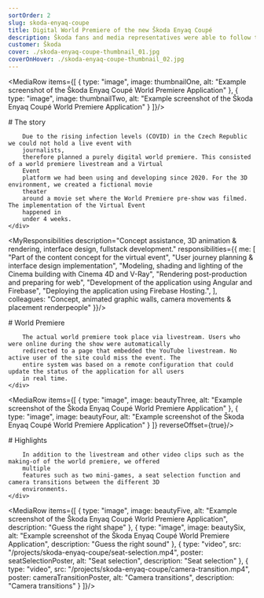 ```yaml
---
sortOrder: 2
slug: skoda-enyaq-coupe
title: Digital World Premiere of the new Škoda Enyaq Coupé
description: Škoda fans and media representatives were able to follow the world premiere of the new Škoda Enyaq Coupé iV live on the Internet at skoda-virtual-event.com on January 1st at 16:00. The website was online in advance, with various teaser videos providing first impressions.
customer: Škoda
cover: ./skoda-enyaq-coupe-thumbnail_01.jpg
coverOnHover: ./skoda-enyaq-coupe-thumbnail_02.jpg
---
```



<MediaRow items={[
    {
        type: "image",
        image: thumbnailOne,
        alt: "Example screenshot of the Škoda Enyaq Coupé World Premiere Application"
    },
    {
        type: "image",
        image: thumbnailTwo,
        alt: "Example screenshot of the Škoda Enyaq Coupé World Premiere Application"
    }
]}/>

<div className="container-small">
    <div className="prose prose-invert">
        # The story

        Due to the rising infection levels (COVID) in the Czech Republic we could not hold a live event with
        journalists,
        therefore planned a purely digital world premiere. This consisted of a world premiere livestream and a Virtual
        Event
        platform we had been using and developing since 2020. For the 3D environment, we created a fictional movie
        theater
        around a movie set where the World Premiere pre-show was filmed. The implementation of the Virtual Event
        happened in
        under 4 weeks.
    </div>
</div>

<VideoPlayer client:visible src="/projects/skoda-enyaq-coupe/transition-01.mp4" poster={transitionPoster}
             alt="Example Transition"/>

<MyResponsibilities description="Concept assistance, 3D animation & rendering, interface design, fullstack development."
                    responsibilities={{
                        me: [
                            "Part of the content concept for the virtual event",
                            "User journey planning & interface design implementation",
                            "Modeling, shading and lighting of the Cinema building with Cinema 4D and V-Ray",
                            "Rendering post-production and preparing for web",
                            "Development of the application using Angular and Firebase",
                            "Deploying the application using Firebase Hosting.",
                        ],
                        colleagues: "Concept, animated graphic walls, camera movements & placement renderpeople"
                    }}/>

<div className="container-small">
    <div className="prose prose-invert">
        # World Premiere

        The actual world premiere took place via livestream. Users who were online during the show were automatically
        redirected to a page that embedded the YouTube livestream. No active user of the site could miss the event. The
        entire system was based on a remote configuration that could update the status of the application for all users
        in real time.
    </div>
</div>

<MediaRow items={[
    {
        type: "image",
        image: beautyThree,
        alt: "Example screenshot of the Škoda Enyaq Coupé World Premiere Application"
    },
    {
        type: "image",
        image: beautyFour,
        alt: "Example screenshot of the Škoda Enyaq Coupé World Premiere Application"
    }
]} reverseOffset={true}/>

<div className="container-small">
    <div className="prose prose-invert">
        # Highlights

        In addition to the livestream and other video clips such as the making-of of the world premiere, we offered
        multiple
        features such as two mini-games, a seat selection function and camera transitions between the different 3D
        environments.
    </div>
</div>

<MediaRow items={[
    {
        type: "image",
        image: beautyFive,
        alt: "Example screenshot of the Škoda Enyaq Coupé World Premiere Application",
        description: "Guess the right shape"
    },
    {
        type: "image",
        image: beautySix,
        alt: "Example screenshot of the Škoda Enyaq Coupé World Premiere Application",
        description: "Guess the right sound"
    },
    {
        type: "video",
        src: "/projects/skoda-enyaq-coupe/seat-selection.mp4",
        poster: seatSelectionPoster,
        alt: "Seat selection",
        description: "Seat selection"
    },
    {
        type: "video",
        src: "/projects/skoda-enyaq-coupe/camera-transition.mp4",
        poster: cameraTransitionPoster,
        alt: "Camera transitions",
        description: "Camera transitions"
    }
]}/>

<VideoPlayer client:visible src="/projects/skoda-enyaq-coupe/runthrough.mp4" poster={runthroughPoster} muted={false}
             alt="run through"/>